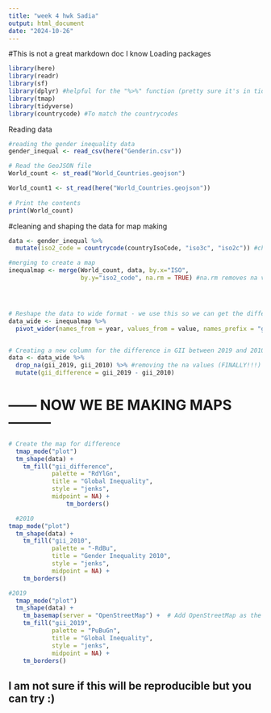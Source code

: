 ```yaml
---
title: "week 4 hwk Sadia"
output: html_document
date: "2024-10-26"
---
```


#This is not a great markdown doc I know 
Loading packages 

```r
library(here)
library(readr)
library(sf)
library(dplyr) #helpful for the "%>%" function (pretty sure it's in tidyverse)
library(tmap)
library(tidyverse)
library(countrycode) #To match the countrycodes
```

Reading data
```r
#reading the gender inequality data
gender_inequal <- read_csv(here("Genderin.csv"))

# Read the GeoJSON file
World_count <- st_read("World_Countries.geojson")

World_count1 <- st_read(here("World_Countries.geojson"))
                        
# Print the contents
print(World_count)
```

#cleaning and shaping the data for map making 
```r
data <- gender_inequal %>%
  mutate(iso2_code = countrycode(countryIsoCode, "iso3c", "iso2c")) #changing the codes so that they fit together 

#merging to create a map
inequalmap <- merge(World_count, data, by.x="ISO", 
                    by.y="iso2_code", na.rm = TRUE) #na.rm removes na values, idk if it actually works we'll see.. "cries"




# Reshape the data to wide format - we use this so we can get the differences in two different columns
data_wide <- inequalmap %>%
  pivot_wider(names_from = year, values_from = value, names_prefix = "gii_")


# Creating a new column for the difference in GII between 2019 and 2010
data <- data_wide %>%
  drop_na(gii_2019, gii_2010) %>% #removing the na values (FINALLY!!!)
  mutate(gii_difference = gii_2019 - gii_2010)
```

# ------  NOW WE BE MAKING MAPS ---------
```r
# Create the map for difference
  tmap_mode("plot")
  tm_shape(data) +
    tm_fill("gii_difference", 
            palette = "RdYlGn", 
            title = "Global Inequality",
            style = "jenks",
            midpoint = NA) + 
                tm_borders() 

  #2010  
tmap_mode("plot")
  tm_shape(data) +
    tm_fill("gii_2010", 
            palette = "-RdBu", 
            title = "Gender Inequality 2010",
            style = "jenks",
            midpoint = NA) + 
    tm_borders()  

#2019
  tmap_mode("plot")
  tm_shape(data) +
    tm_basemap(server = "OpenStreetMap") +  # Add OpenStreetMap as the basemap
    tm_fill("gii_2019", 
            palette = "PuBuGn", 
            title = "Global Inequality",
            style = "jenks",
            midpoint = NA) + 
    tm_borders()
```
## I am not sure if this will be reproducible but you can try :)
